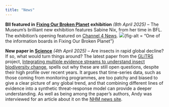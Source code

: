 ```yaml
---
title: "News"
---
```


**BII featured in** [**Fixing Our Broken Planet**](https://www.nhm.ac.uk/visit/galleries-and-museum-map/fixing-our-broken-planet.html) **exhibition** *(8th April 2025)* -- The 
Museum's brilliant new exhibition features Sabine Nix, from her time in BFL. The exhibition's opening featured on [Channel 4 News](https://www.channel4.com/news/new-natural-history-gallery-explores-how-science-can-fix-a-broken-planet). 
![](IMG_3175.jpeg){fig-alt = "One of the information boards in Fixing Our Broken Planet"}

**New paper in** [**Science**](https://www.science.org/journal/science) *(4th April 2025)* -- Are 
insects in rapid global decline? If so, what would turn things around? 
The latest paper from the [GLiTRS](https://glitrs.ceh.ac.uk/) project, [Integrating 
multiple evidence streams to understand insect biodiversity 
change](https://www.science.org/doi/10.1126/science.adq2110), spells out why these 
are still open questions, despite their high profile over recent years. It argues 
that time-series data, such as those coming from monitoring programmes, are too 
patchy and biased to give a clear picture of any global trend, and that combining 
different lines of evidence into a synthetic threat-response model can provide a 
deeper understanding. As well as being among the paper's authors, Andy was interviewed 
for an article about it on the [NHM news site](https://www.nhm.ac.uk/discover/news/2025/april/to-save-insects-we-need-to-understand-their-decline.html).


